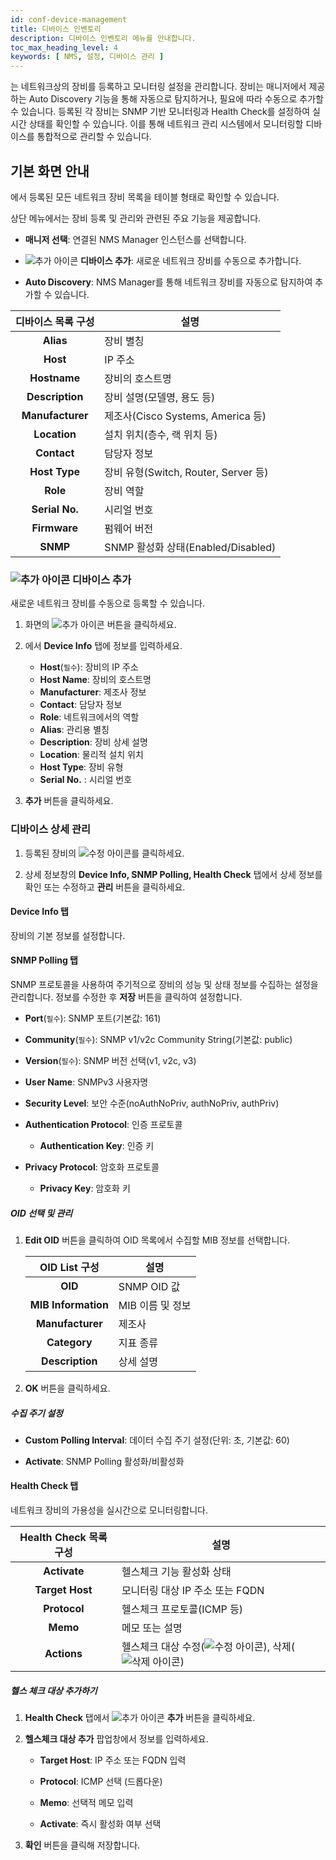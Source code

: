```yaml
---
id: conf-device-management
title: 디바이스 인벤토리
description: 디바이스 인벤토리 메뉴를 안내합니다.
toc_max_heading_level: 4
keywords: [ NMS, 설정, 디바이스 관리 ]
---
```


<Cmdname sid="side_deviceInventory" className="uitext" />는 네트워크상의 장비를 등록하고 모니터링 설정을 관리합니다. 장비는 매니저에서 제공하는 Auto Discovery 기능을 통해 자동으로 탐지하거나, 필요에 따라 수동으로 추가할 수 있습니다. 등록된 각 장비는 SNMP 기반 모니터링과 Health Check를 설정하여 실시간 상태를 확인할 수 있습니다. 이를 통해 네트워크 관리 시스템에서 모니터링할 디바이스를 통합적으로 관리할 수 있습니다.

## 기본 화면 안내

<Cmdname sid="side_deviceInventory" className="uitext" />에서 등록된 모든 네트워크 장비 목록을 테이블 형태로 확인할 수 있습니다.

상단 메뉴에서는 장비 등록 및 관리와 관련된 주요 기능을 제공합니다.

* **매니저 선택**: 연결된 NMS Manager 인스턴스를 선택합니다.

* ![추가 아이콘](/img/ico-add.svg) **디바이스 추가**: 새로운 네트워크 장비를 수동으로 추가합니다.

* **Auto Discovery**: NMS Manager를 통해 네트워크 장비를 자동으로 탐지하여 추가할 수 있습니다.

| 디바이스 목록 구성  | 설명                            |
| :-------------: | ------------------------------ |
|    **Alias**    | 장비 별칭                        |
|     **Host**    | IP 주소                         |
|   **Hostname**  | 장비의 호스트명                    |
| **Description** | 장비 설명(모델명, 용도 등)           |
| **Manufacturer**| 제조사(Cisco Systems, America 등) |
|   **Location**  | 설치 위치(층수, 랙 위치 등)          |
|   **Contact**   | 담당자 정보                        |
|  **Host Type**  | 장비 유형(Switch, Router, Server 등) |
|     **Role**    | 장비 역할                         |
|  **Serial No.** | 시리얼 번호                        |
|   **Firmware**  | 펌웨어 버전                        |
|     **SNMP**    | SNMP 활성화 상태(Enabled/Disabled) |

### ![추가 아이콘](/img/ico-add.svg) 디바이스 추가 

새로운 네트워크 장비를 수동으로 등록할 수 있습니다. 

1. <Cmdname sid="side_deviceInventory" className="uitext" /> 화면의 ![추가 아이콘](/img/ico-add.svg) <Cmdname sid="BTN09017" className="uitext" /> 버튼을 클릭하세요. 

1. <Cmdname sid="BTN09017" className="uitext" />에서 **Device Info** 탭에 정보를 입력하세요.

    * **Host**(`필수`): 장비의 IP 주소
    * **Host Name**: 장비의 호스트명
    * **Manufacturer**:  제조사 정보
    * **Contact**: 담당자 정보
    * **Role**: 네트워크에서의 역할
    * **Alias**: 관리용 별칭
    * **Description**: 장비 상세 설명
    * **Location**: 물리적 설치 위치
    * **Host Type**: 장비 유형
    * **Serial No.** :  시리얼 번호

1. **추가** 버튼을 클릭하세요. 

### 디바이스 상세 관리

1. 등록된 장비의 ![수정 아이콘](/img/ic-edit.svg)를 클릭하세요. 

1. 상세 정보창의 **Device Info, SNMP Polling, Health Check** 탭에서 상세 정보를 확인 또는 수정하고 **관리** 버튼을 클릭하세요. 

#### Device Info 탭

장비의 기본 정보를 설정합니다.

#### SNMP Polling 탭

SNMP 프로토콜을 사용하여 주기적으로 장비의 성능 및 상태 정보를 수집하는 설정을 관리합니다. 정보를 수정한 후 **저장** 버튼을 클릭하여 설정합니다.

* **Port**(`필수`): SNMP 포트(기본값: 161)

* **Community**(`필수`): SNMP v1/v2c Community String(기본값: public)

* **Version**(`필수`): SNMP 버전 선택(v1, v2c, v3)

* **User Name**: SNMPv3 사용자명

* **Security Level**: 보안 수준(noAuthNoPriv, authNoPriv, authPriv)

* **Authentication Protocol**: 인증 프로토콜

    * **Authentication Key**: 인증 키

* **Privacy Protocol**: 암호화 프로토콜

    * **Privacy Key**: 암호화 키

##### OID 선택 및 관리

1. **Edit OID** 버튼을 클릭하여 OID 목록에서 수집할 MIB 정보를 선택합니다.

    |  OID List 구성 | 설명 |
    | :---: | --- |
    | **OID** | SNMP OID 값 | 
    | **MIB Information** | MIB 이름 및 정보 |
    | **Manufacturer** | 제조사 | 
    | **Category** | 지표 종류 |
    | **Description** | 상세 설명 |

1. **OK** 버튼을 클릭하세요. 

##### 수집 주기 설정

* **Custom Polling Interval**: 데이터 수집 주기 설정(단위: 초, 기본값: 60)

* **Activate**: SNMP Polling 활성화/비활성화

#### Health Check 탭

네트워크 장비의 가용성을 실시간으로 모니터링합니다.

| Health Check 목록 구성 | 설명 |
| :--: | --- |
| **Activate** | 헬스체크 기능 활성화 상태 |
| **Target Host** | 모니터링 대상 IP 주소 또는 FQDN |
| **Protocol** | 헬스체크 프로토콜(ICMP 등) |
| **Memo** | 메모 또는 설명 | 
| **Actions** | 헬스체크 대상 수정(![수정 아이콘](/img/ico-edit.svg)), 삭제(![삭제 아이콘](/img/ico-trash-red.svg)) |

##### 헬스 체크 대상 추가하기

1. **Health Check** 탭에서 ![추가 아이콘](/img/ic-s-plus.svg) **추가** 버튼을 클릭하세요.

1. **헬스체크 대상 추가** 팝업창에서 정보를 입력하세요.

    * **Target Host**: IP 주소 또는 FQDN 입력

    * **Protocol**: ICMP 선택 (드롭다운)
    
    * **Memo**: 선택적 메모 입력

    * **Activate**: 즉시 활성화 여부 선택

1. **확인** 버튼을 클릭해 저장합니다. 